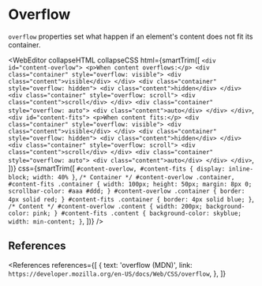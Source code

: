 
<MetadataConfigurer title="Overflow" dateCreated="2021-03-14" />

# Overflow

`overflow` properties set what happen if an element's content does not fit its container.

<WebEditor
  collapseHTML
  collapseCSS
  html={smartTrim([
    `
      <div id="content-overlow">
        <p>When content overflows:</p>
        <div class="container" style="overflow: visible">
          <div class="content">visible</div>
        </div>
        <div class="container" style="overflow: hidden">
          <div class="content">hidden</div>
        </div>
        <div class="container" style="overflow: scroll">
          <div class="content">scroll</div>
        </div>
        <div class="container" style="overflow: auto">
          <div class="content">auto</div>
        </div>
      </div>
    `,
    `
      <div id="content-fits">
        <p>When content fits:</p>
        <div class="container" style="overflow: visible">
          <div class="content">visible</div>
        </div>
        <div class="container" style="overflow: hidden">
          <div class="content">hidden</div>
        </div>
        <div class="container" style="overflow: scroll">
          <div class="content">scroll</div>
        </div>
        <div class="container" style="overflow: auto">
          <div class="content">auto</div>
        </div>
      </div>
    `,
  ])}
  css={smartTrim([
    `
      #content-overlow,
      #content-fits {
        display: inline-block;
        width: 40%
      }
    `,
    `
      /* Container */
      #content-overlow .container,
      #content-fits .container {
        width: 100px;
        height: 50px;
        margin: 8px 0;
        scrollbar-color: #aaa #ddd;
      }
      #content-overlow .container {
        border: 4px solid red;
      }
      #content-fits .container {
        border: 4px solid blue;
      }
    `,
    `
      /* Content */
      #content-overlow .content {
        width: 200px;
        background-color: pink;
      }
      #content-fits .content {
        background-color: skyblue;
        width: min-content;
      }
    `,
  ])}
/>

## References

<References
  references={[
    {
      text: 'overflow (MDN)',
      link: `https://developer.mozilla.org/en-US/docs/Web/CSS/overflow`,
    },
  ]}
></References>
